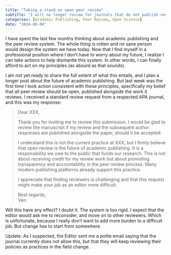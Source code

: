 ```yaml
---
title: "Taking a stand on open peer review"
subtitle: "I will no longer review for journals that do not publish reviews alongside the work"
categories: [Academic Publishing, Peer Review, Open Science]
date: "2024-08-04"
---
```


I have spent the last few months thinking about academic publishing and the peer review system. The whole thing is rotten and no sane person would design the system we have today. Now that I find myself in a professional position where I don’t have to worry about my future, I realize I can take actions to help dismantle this system. In other words, I can finally afford to act on my principles (as absurd as that sounds).

I am not yet ready to share the full extent of what this entails, and I plan a longer post about the future of academic publishing. But last week was the first time I took action consistent with these principles, specifically my belief that all peer review should be open, published alongside the work it reviews. I received a standard review request from a respected APA journal, and this was my response:

> Dear XXX,  
>   
> Thank you for inviting me to review this submission. I would be glad to review the manuscript if my review and the subsequent author responses are published alongside the paper, should it be accepted.  
>   
> I understand this is not the current practice at XXX, but I firmly believe that open review is the future of academic publishing. It is a responsibility we owe to the public that funds our research. This is not about receiving credit for my review work but about promoting transparency and accountability in the peer review process. Many modern publishing platforms already support this practice.  
>   
> I appreciate that finding reviewers is challenging and that this request might make your job as an editor more difficult.  
>   
> Best regards,  
> Ven

Will this have any effect? I doubt it. The system is too rigid. I expect that the editor would ask me to reconsider, and move on to other reviewers. Which is unfortunate, because I really don't want to add more burden to a difficult job. But change has to start from somewhere.

Update: As I suspected, the Editor sent me a polite email saying that the journal currently does not allow this, but that they will keep reviewing their policies as practices in the field change.
